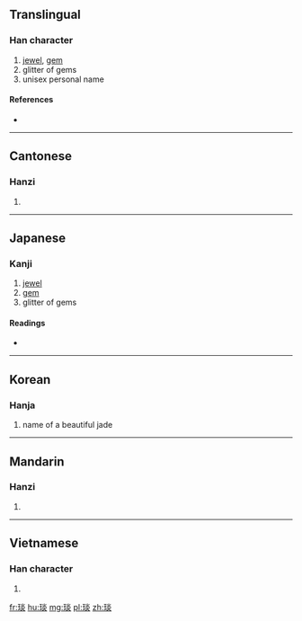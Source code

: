 ==Translingual==

===Han character===
{{Han char|rn=96|rad=玉|as=08|sn=12|four=19189|canj=MGFF}}

# [[jewel]], [[gem]]
# glitter of gems
# unisex personal name

====References====
* {{Han ref|kx=0735.060|dkj=21073|dj=1147.040|hdz=21123.080|uh=7430|ud=29744|bh=DA7C|bd=55932}}

----

==Cantonese==

===Hanzi===
{{yue-hanzi|jyut=|y=yim5}}

# {{defn|lang=yue|sort=玉08}}

----

==Japanese==

===Kanji===
{{ja-kanji|grade=|rs=玉08}}

# [[jewel]]
# [[gem]]
# glitter of gems

====Readings====
* {{ja-readings|on=[[えん]] (en)|kun=|nanori=}}

----

==Korean==

===Hanja===
{{ko-hanja|hangeul=염|eumhun=|rv=yeom|mr=yŏm|y=yem}}

# name of a beautiful jade

----

==Mandarin==

===Hanzi===
{{cmn-hanzi|pin=[[yǎn]] ([[yan3]])|wg=yen<sup>3</sup>}}

# {{defn|lang=cmn|sort=玉08}}

----

==Vietnamese==

===Han character===
{{vi-hantu|[[diễm]], [[dặm]]|rs=玉08}}

# {{defn|lang=vi|sort=玉08}}

[[fr:琰]]
[[hu:琰]]
[[mg:琰]]
[[pl:琰]]
[[zh:琰]]